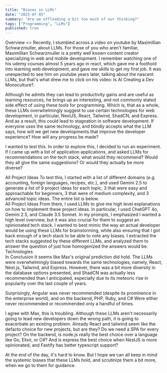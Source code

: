 ```yaml
---
title: "Biases in LLMs"
date: "2025-07-05"
summary: "Are we offloading a bit too much of our thinking?"
tags: ["Programming", "LLMs"]
published: true
---
```



<Section>
<SectionTitle class="font-bold text-2xl md:text-3xl p-0 m-0">Overview</SectionTitle>
<>
Recently, I stumbled across a video on youtube by Maximillian Schwarzmuller, about LLMs. For those of you who aren't familiar, Maximillian Schwarzmuller is a pretty well known content creator specializing in web and mobile development. I remember watching one of his udemy courses almost 5 years ago in react, which gave me a foothold into learning web development, and gave me skills to get my first job. It was unexpected to see him on youtube years later, talking about the nascent LLMs, but that's what drew me to click on his video: <Link href="https://www.youtube.com/watch?v=x3JbuuEz66I&ab_channel=MaximilianSchwarzm%C3%BCller">Is AI Creating a Dev Monoculture?</Link>.
</>

Although he admits they can lead to productivity gains and are useful as learning
resources, he brings up an interesting, and not commonly stated side effect of using
these tools for programming. Which is, that as a whole, these LLMs overwhelmingly
suggest to use certain technologies for web development, in particular, NextJS, React,
Tailwind, ShadCN, and Express. And as a result, this could lead to stagnation in software
development. If everyone uses the same technology, and blindly accepts what the LLM says,
how will we get new developments that improve the developer experience? How will
any progress be made?

I wanted to test this. In order to explore this, I decided to run an
experiment. If I came up with a list of application applications, and asked LLMs for recommendations on the tech stack,
what would they recommend? Would they all give the same suggestions? Or would they actually be more
diverse?
</Section>


<Section>
  <SectionTitle>All Project Ideas</SectionTitle>
    To test this, I started with a list of different domains (e.g. accounting, foreign languages, recipes,
    etc.), and used Gemini 2.5 to generate a list of 9 project ideas for each
    topic, 3 that were easy and approachable for beginners, 3 that were of
    medium complexity, and 3 advanced topic ideas. The entire list is below.
  <AllCategories />
</Section>

<Section>
  <SectionTitle class="font-bold text-2xl md:text-3xl">All Project Ideas</SectionTitle>
    From there, I used LLMs to give me high level explanations on how to implement these project ideas. In particular, I used ChatGPT 4o, Gemini 2.5, and Claude 3.5 Sonnet. In my prompts, I emphasized I wanted a high level overview, but it was also crucial for them to suggest an opinionated tech stack. I wanted to best mimic the way an actual developer would be using these LLMs for brainstorming, while also ensuring that I got back enough of a tech stack to be able to note any biases.  I extracted the tech stacks suggested by these different LLMs, and analyzed them to answer the question of just how homogenized the answers would be.
  <Technologies />
</Section>

<Section>
  <SectionTitle class="font-bold text-2xl md:text-3xl">Technologies</SectionTitle>
  <Technologies />
</Section>

<Section>
  <SectionTitle>In Conclusion</SectionTitle>
    It seems like Max's original prediction did hold. The LLMs were overwhelmingly biased towards the same technologies, namely, React, Next.js, Tailwind, and Express. However, there was a bit more diversity in the database options presented, and ShadCN was actually less recommended than I anticipated, especially due to its meteoric rise in popularity over the last couple of years.

  Surprisingly, Angular was never recommended (despite its prominence in the enterprise world), and on the backend, PHP, Ruby, and C# Were either never recommended or recommended only a handful of times.

   I agree with Max, this is troubling. Although these LLMs aren't necessarily going to lead new developers down the wrong path, it is going to exacerbate an existing problem. Already React and tailwind seem like the defacto choice for new projects, but are they? Do we need a SPA for every project? On the backend, is node.js really the best choice over a language like Go, Elixir, or C#? And is express the best choice when NestJS is more opinionated, and Fastify has better typescript support?

   At the end of the day, it's hard to know. But I hope we can all keep in mind the systemic biases that these LLMs hold, and scrutinize them a bit more, when we go to them for guidance.
</Section>
